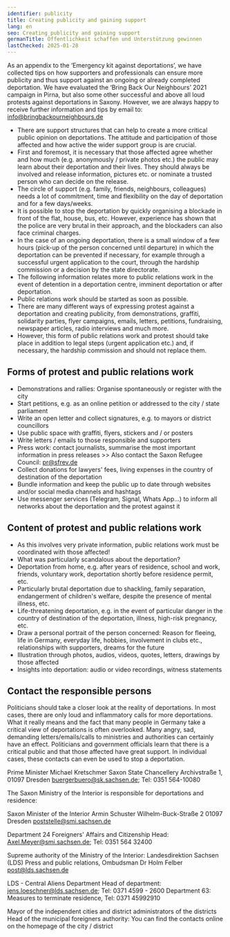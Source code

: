 ```yaml
---
identifier: publicity
title: Creating publicity and gaining support
lang: en
seo: Creating publicity and gaining support
germanTitle: Öffentlichkeit schaffen und Unterstützung gewinnen
lastChecked: 2025-01-28
---
```


As an appendix to the ‘Emergency kit against deportations’, we have collected tips on how supporters and professionals can ensure more publicity and thus support against an ongoing or already completed deportation.
We have evaluated the ‘Bring Back Our Neighbours’ 2021 campaign in Pirna, but also some other successful and above all loud protests against deportations in Saxony. However, we are always happy to receive further information and tips by email to: info@bringbackourneighbours.de

- There are support structures that can help to create a more critical public opinion on deportations. The attitude and participation of those affected and how active the wider support group is are crucial.
- First and foremost, it is necessary that those affected agree whether and how much (e.g. anonymously / private photos etc.) the public may learn about their deportation and their lives. They should always be involved and release information, pictures etc. or nominate a trusted person who can decide on the release.
- The circle of support (e.g. family, friends, neighbours, colleagues) needs a lot of commitment, time and flexibility on the day of deportation and for a few days/weeks.
- It is possible to stop the deportation by quickly organising a blockade in front of the flat, house, bus, etc. However, experience has shown that the police are very brutal in their approach, and the blockaders can also face criminal charges.
- In the case of an ongoing deportation, there is a small window of a few hours (pick-up of the person concerned until departure) in which the deportation can be prevented if necessary, for example through a successful urgent application to the court, through the hardship commission or a decision by the state directorate.
- The following information relates more to public relations work in the event of detention in a deportation centre, imminent deportation or after deportation.
- Public relations work should be started as soon as possible.
- There are many different ways of expressing protest against a deportation and creating publicity, from demonstrations, graffiti, solidarity parties, flyer campaigns, emails, letters, petitions, fundraising, newspaper articles, radio interviews and much more.
- However, this form of public relations work and protest should take place in addition to legal steps (urgent application etc.) and, if necessary, the hardship commission and should not replace them.

## Forms of protest and public relations work

- Demonstrations and rallies: Organise spontaneously or register with the city
- Start petitions, e.g. as an online petition or addressed to the city / state parliament
- Write an open letter and collect signatures, e.g. to mayors or district councillors
- Use public space with graffiti, flyers, stickers and / or posters
- Write letters / emails to those responsible and supporters
- Press work: contact journalists, summarise the most important information in press releases >> Also contact the Saxon Refugee Council: pr@sfrev.de
- Collect donations for lawyers' fees, living expenses in the country of destination of the deportation
- Bundle information and keep the public up to date through websites and/or social media channels and hashtags
- Use messenger services (Telegram, Signal, Whats App...) to inform all networks about the deportation and the protest against it

## Content of protest and public relations work

- As this involves very private information, public relations work must be coordinated with those affected!
- What was particularly scandalous about the deportation?
- Deportation from home, e.g. after years of residence, school and work, friends, voluntary work, deportation shortly before residence permit, etc.
- Particularly brutal deportation due to shackling, family separation, endangerment of children's welfare, despite the presence of mental illness, etc.
- Life-threatening deportation, e.g. in the event of particular danger in the country of destination of the deportation, illness, high-risk pregnancy, etc.
- Draw a personal portrait of the person concerned: Reason for fleeing, life in Germany, everyday life, hobbies, involvement in clubs etc., relationships with supporters, dreams for the future
- Illustration through photos, audios, videos, quotes, letters, drawings by those affected
- Insights into deportation: audio or video recordings, witness statements

## Contact the responsible persons

Politicians should take a closer look at the reality of deportations. In most cases, there are only loud and inflammatory calls for more deportations. What it really means and the fact that many people in Germany take a critical view of deportations is often overlooked. 
Many angry, sad, demanding letters/emails/calls to ministries and authorities can certainly have an effect. Politicians and government officials learn that there is a critical public and that those affected have great support. In individual cases, these contacts can even be used to stop a deportation. 

Prime Minister Michael Kretschmer
Saxon State Chancellery
Archivstraße 1, 01097 Dresden
buergerbuero@sk.sachsen.de; Tel: 0351 564-10080

The Saxon Ministry of the Interior is responsible for deportations and residence:

Saxon Minister of the Interior Armin Schuster
Wilhelm-Buck-Straße 2 01097 Dresden
poststelle@smi.sachsen.de

Department 24 Foreigners' Affairs and Citizenship
Head: Axel.Meyer@smi.sachsen.de; Tel: 0351 564 32400

Supreme authority of the Ministry of the Interior: Landesdirektion Sachsen (LDS)
Press and public relations, Ombudsman Dr Holm Felber
post@lds.sachsen.de

LDS - Central Aliens Department
Head of department: jens.loeschner@lds.sachsen.de; Tel: 0371 4599 - 2600
Department 63: Measures to terminate residence, Tel: 0371 45992910

Mayor of the independent cities and district administrators of the districts
Head of the municipal foreigners authority: You can find the contacts online on the homepage of the city / district
